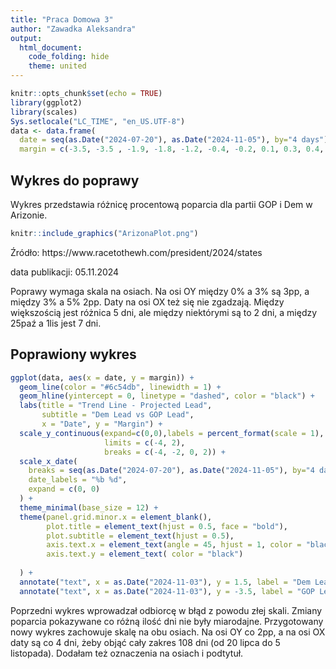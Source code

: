---
title: "Praca Domowa 3"
author: "Zawadka Aleksandra"
output: 
  html_document:
    code_folding: hide
    theme: united
---

```{r setup, include=FALSE}
knitr::opts_chunk$set(echo = TRUE)
library(ggplot2)
library(scales)
Sys.setlocale("LC_TIME", "en_US.UTF-8")
data <- data.frame(
  date = seq(as.Date("2024-07-20"), as.Date("2024-11-05"), by="4 days"),
  margin = c(-3.5, -3.5 , -1.9, -1.8, -1.2, -0.4, -0.2, 0.1, 0.3, 0.4, 0.1, 0.1, -0.4, -0.6, -0.3, -0.2, -0.1, -0.6, -0.8, -0.6, -0.6, -0.8, -1, -1.1, -1, -1.5, -1.9, -1.8))
```
## Wykres do poprawy
Wykres przedstawia różnicę procentową poparcia dla partii GOP i Dem w Arizonie.
```{r, echo=FALSE, out.width="80%"}
knitr::include_graphics("ArizonaPlot.png")
```

Źródło: 
https://www.racetothewh.com/president/2024/states

data publikacji: 05.11.2024

Poprawy wymaga skala na osiach. Na osi OY między 0% a 3% są 3pp, a między 3% a 5% 2pp. Daty na osi OX też się nie zgadzają. Między większością jest różnica 5 dni, ale między niektórymi są to 2 dni, a między 25paź a 1lis jest 7 dni.

## Poprawiony wykres
```{r wykres, message=FALSE}
ggplot(data, aes(x = date, y = margin)) +
  geom_line(color = "#6c54db", linewidth = 1) +
  geom_hline(yintercept = 0, linetype = "dashed", color = "black") +
  labs(title = "Trend Line - Projected Lead",
       subtitle = "Dem Lead vs GOP Lead",
       x = "Date", y = "Margin") +
  scale_y_continuous(expand=c(0,0),labels = percent_format(scale = 1),
                     limits = c(-4, 2),           
                     breaks = c(-4, -2, 0, 2)) +
  scale_x_date(
    breaks = seq(as.Date("2024-07-20"), as.Date("2024-11-05"), by="4 days"),
    date_labels = "%b %d",
    expand = c(0, 0)
  ) +
  theme_minimal(base_size = 12) +
  theme(panel.grid.minor.x = element_blank(),
        plot.title = element_text(hjust = 0.5, face = "bold"),
        plot.subtitle = element_text(hjust = 0.5),
        axis.text.x = element_text(angle = 45, hjust = 1, color = "black"),
        axis.text.y = element_text( color = "black")
      
  ) +
  annotate("text", x = as.Date("2024-11-03"), y = 1.5, label = "Dem Lead", color = "#0a5fc0", hjust = 1, fontface = "bold") +
  annotate("text", x = as.Date("2024-11-03"), y = -3.5, label = "GOP Lead", color = "#8f0f12", hjust = 1, fontface = "bold")

```

Poprzedni wykres wprowadzał odbiorcę w błąd z powodu złej skali. Zmiany poparcia pokazywane co różną ilość dni nie były miarodajne. Przygotowany nowy wykres zachowuje skalę na obu osiach. Na osi OY co 2pp, a na osi OX daty są co 4 dni, żeby objąć cały zakres 108 dni (od 20 lipca do 5 listopada). Dodałam też oznaczenia na osiach i podtytuł.
